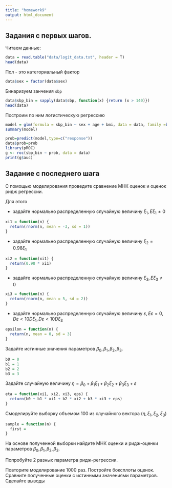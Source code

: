 ```yaml
---
title: "homework9"
output: html_document
---
```


## Задания с первых шагов.
Читаем данные:
```r
data = read.table("data/logit_data.txt", header = T)
head(data)
```
Пол - это категориальный фактор
```r
data$sex = factor(data$sex)
```

Бинаризуем занчения `sbp`
```r
data$sbp_bin = sapply(data$sbp, function(x) {return (x > 140)})
head(data)
```


Построим по ним логистическую регрессию
```r
model = glm(formula = sbp_bin ~ sex + age + bmi, data = data, family =binomial(link='logit')) 
summary(model)
```
```r
prob=predict(model,type=c("response"))
data$prob=prob
library(pROC)
g <- roc(sbp_bin ~ prob, data = data)
print(g$auc)
```

## Задание с последнего шага
С помощью моделирования проведите сравнение МНК оценок и оценок ридж регрессии.

Для этого 

* задайте нормально распределенную случайную величину $\xi_1, E\xi_1\neq0$ 
```r
xi1 = function(n) {
  return(rnorm(n, mean = -3, sd = 1))
}
```

* задайте нормально распределенную случайную величину $\xi_2=0.98\xi_1$
```r
xi2 = function(xi1) {
  return(0.98 * xi1)
}
```

* задайте нормально распределенную случайную величину $\xi_3, E\xi_3 \neq 0$
```r
xi3 = function(n) {
  return(rnorm(n, mean = 5, sd = 2))
}
```

* задайте нормально распределенную случайную величину $\varepsilon, E\varepsilon = 0, D\varepsilon < 10 D\xi_1, D\varepsilon < 10D\xi_3$
```r
epsilon = function(n) {
  return(n, mean = 0, sd = 3)
}
```

Задайте истинные значения параметров $β_0,  β_1, β_2, β_3$.
```r
b0 = 0
b1 = 1
b2 = 2
b3 = 3
```


Задайте случайную величину $η=β_0+β_1ξ_1+β_2ξ_2+β_3ξ_3+ε$
```r
eta = function(xi1, xi2, xi3, eps) {
  return(b0 + b1 * xi1 + b2 * xi2 + b3 * xi3 + eps)
}
```


Смоделируйте выборку объемом 100 из случайного вектора $(η,ξ_1,ξ_2,ξ_3)$
```r
sample = function(n) {
  first = 
}
```

На основе полученной выборки найдите МНК оценки и ридж-оценки параметров $β_0,β_1,β_2,β_3$.

Попробуйте 2 разных параметра ридж-регрессии.

Повторите моделирование 1000 раз. Постройте боксплоты оценок. Сравните полученные оценки с истинными значениями параметров. Сделайте выводы